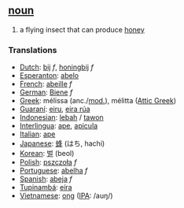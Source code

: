 ==[[noun]]==
#a flying insect that can produce [[honey]]

===Translations===
*[[Dutch]]: [[bij]] ''f'', [[honingbij]] ''f''
*[[Esperanton]]: [[abelo]]
*[[French]]: [[abeille]] ''f''
*[[German]]: [[Biene]] ''f''
*[[Greek]]: m&eacute;lissa (anc./[[w:Modern Greek|mod.]]), m&eacute;litta ([[w:Attic Greek|Attic Greek]])
*[[Guaraní]]: [[eiru]], [[eira rúa]]
*[[Indonesian]]: [[lebah]] / [[tawon]]
*[[Interlingua]]: [[ape]], [[apicula]]
*[[Italian]]: [[ape]]
*[[Japanese]]: [[蜂]] (はち, hachi)
*[[Korean]]: [[벌]] (beol)
*[[Polish]]: [[pszczoła]] ''f''
*[[Portuguese]]: [[abelha]] ''f''
*[[Spanish]]: [[abeja]] ''f''
*[[Tupinambá]]: [[eíra]]
*[[Vietnamese]]: [[ong]] ([[International Phonetic Alphabet|IPA]]: /auŋ/)